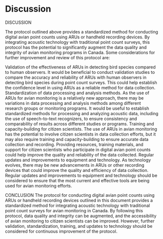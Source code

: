 # Discussion

DISCUSSION

The protocol outlined above provides a standardized method for conducting digital avian point counts using ARUs or handheld recording devices. By integrating acoustic technology with traditional point count surveys, this protocol has the potential to significantly augment the data quality and integrity of avian monitoring programs in Canada. Some considerations for further improvement and review of this protocol are:

Validation of the effectiveness of ARUs in detecting bird species compared to human observers. It would be beneficial to conduct validation studies to compare the accuracy and reliability of ARUs with human observers in detecting bird species during point count surveys. This could help establish the confidence level in using ARUs as a reliable method for data collection.
Standardization of data processing and analysis methods. As the use of ARUs for avian monitoring is a relatively new approach, there may be variations in data processing and analysis methods among different research groups or monitoring programs. It would be useful to establish standardized methods for processing and analyzing acoustic data, including the use of speech-to-text recognizers, to ensure consistency and comparability of results across different studies or programs.
Training and capacity-building for citizen scientists. The use of ARUs in avian monitoring has the potential to involve citizen scientists in data collection efforts, but it may also require training and capacity-building to ensure accurate data collection and recording. Providing resources, training materials, and support for citizen scientists who participate in digital avian point counts could help improve the quality and reliability of the data collected.
Regular updates and improvements to equipment and technology. As technology evolves, there may be new advancements in ARUs or other recording devices that could improve the quality and efficiency of data collection. Regular updates and improvements to equipment and technology should be considered to ensure that the most current and effective tools are being used for avian monitoring efforts.

CONCLUSION
The protocol for conducting digital avian point counts using ARUs or handheld recording devices outlined in this document provides a standardized method for integrating acoustic technology with traditional point count surveys for avian monitoring in Canada. By following this protocol, data quality and integrity can be augmented, and the accessibility of avian monitoring to citizen scientists can be improved. However, further validation, standardization, training, and updates to technology should be considered for continuous improvement of the protocol.
